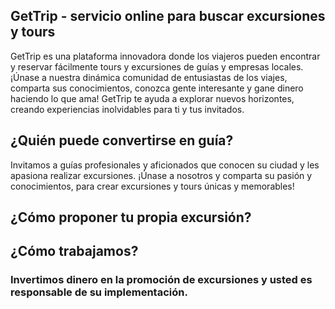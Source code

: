 
## GetTrip - servicio online para buscar excursiones y tours

GetTrip es una plataforma innovadora donde los viajeros pueden encontrar y reservar fácilmente tours y excursiones de guías y empresas locales. 
¡Únase a nuestra dinámica comunidad de entusiastas de los viajes, comparta sus conocimientos, conozca gente interesante y gane dinero haciendo lo que ama! 
GetTrip te ayuda a explorar nuevos horizontes, creando experiencias inolvidables para ti y tus invitados.

## ¿Quién puede convertirse en guía?
Invitamos a guías profesionales y aficionados que conocen su ciudad y les apasiona realizar excursiones. 
¡Únase a nosotros y comparta su pasión y conocimientos, para crear excursiones y tours únicas y memorables!

## ¿Cómo proponer tu propia excursión?

<OfferTourItem
	icon="ImageUp"
	label="Enviar tour"
	description="Ponemos especial énfasis en un concepto de recorrido claro que refleje su perspectiva única de la ciudad y la ubicación del recorrido."
/>
<OfferTourItem
	icon="PhoneIncoming"
	label="Llamar"
	description="Realizaremos una convocatoria para discutir ideas clave, el contenido del recorrido y las condiciones de cooperación."
/>
<OfferTourItem
	icon="BookUp"
	label="Publicar en el sitio"
	description="Crearemos una descripción del recorrido que atraerá la atención de los clientes tanto como sea posible y publicaremos la información en nuestro sitio web para una máxima accesibilidad."
/>

<NextStep />

## ¿Cómo trabajamos?

<HowWeAreWorking
	label="Publicar tus ofertas en nuestra web es gratuito"
	description="Seleccionamos cuidadosamente las excursiones, publicando solo aquellas que satisfacen la demanda actual."
/>
<HowWeAreWorking
	label="Comisión por la venta de tus excursiones"
	description="Nos llevamos una comisión del 20% del coste de cada pedido de excursión."
/>

###	Invertimos dinero en la promoción de excursiones y usted es responsable de su implementación.

<NextStep />
